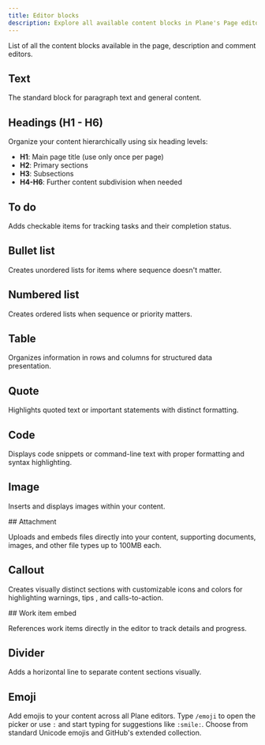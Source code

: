 ```yaml
---
title: Editor blocks
description: Explore all available content blocks in Plane's Page editor.
---
```



List of all the content blocks available in the page, description and comment editors.

## Text

The standard block for paragraph text and general content.

## Headings (H1 - H6)

Organize your content hierarchically using six heading levels:

- **H1**: Main page title (use only once per page)
- **H2**: Primary sections
- **H3**: Subsections
- **H4-H6**: Further content subdivision when needed

## To do

Adds checkable items for tracking tasks and their completion status.

## Bullet list

Creates unordered lists for items where sequence doesn't matter.

## Numbered list

Creates ordered lists when sequence or priority matters.

## Table

Organizes information in rows and columns for structured data presentation.

## Quote

Highlights quoted text or important statements with distinct formatting.

## Code

Displays code snippets or command-line text with proper formatting and syntax highlighting.

## Image
Inserts and displays images within your content. 

<div className="tag-wrapper">
 ## Attachment
<Tags 
  tags={[ 
    { name: "Pro", link:"https://plane.so/pricing", additionalClass: "pro" }
  ]} 
 />
</div>

Uploads and embeds files directly into your content, supporting documents, images, and other file types up to 100MB each.

## Callout   
Creates visually distinct sections with customizable icons and colors for highlighting warnings, tips , and calls-to-action.

<div className="tag-wrapper">
  ## Work item embed
  <Tags tags={[{ name: "Pro", link: "https://plane.so/pricing", additionalClass: "pro" }]} />
</div>

References work items directly in the editor to track details and progress.

## Divider

Adds a horizontal line to separate content sections visually.

## Emoji

Add emojis to your content across all Plane editors. Type `/emoji` to open the picker or use `:` and start typing for suggestions like `:smile:`. Choose from standard Unicode emojis and GitHub's extended collection.